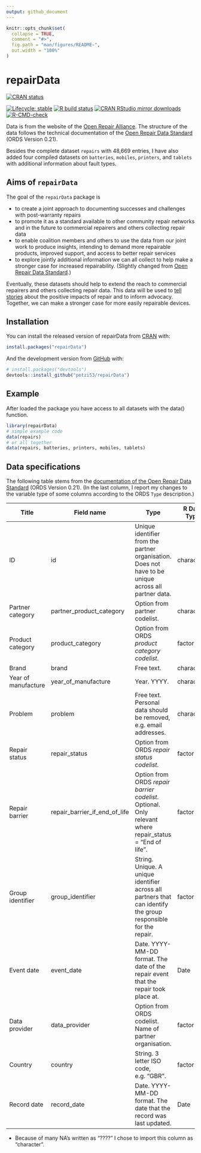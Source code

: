 ```yaml
---
output: github_document
---
```


<!-- README.md is generated from README.Rmd. Please edit that file -->

```r
knitr::opts_chunk$set(
  collapse = TRUE,
  comment = "#>",
  fig.path = "man/figures/README-",
  out.width = "100%"
)
```

# repairData

<!-- badges: start -->
[![CRAN status](https://www.r-pkg.org/badges/version/repairData)](https://cran.r-project.org/package=repairData)

[![Lifecycle:
stable](https://img.shields.io/badge/lifecycle-stable-green.svg)](https://lifecycle.r-lib.org/articles/stages.html#stable)
[![R build status](https://github.com/petzi53/repairData/workflows/R-CMD-check/badge.svg)](https://github.com/petzi53/repairData/actions)
[![CRAN RStudio mirror downloads](http://cranlogs.r-pkg.org/badges/repairData)](https://cran.r-project.org/package=repairData)
[![R-CMD-check](https://github.com/petzi53/repairData/workflows/R-CMD-check/badge.svg)](https://github.com/petzi53/repairData/actions)
<!-- badges: end -->

Data is from the website of the [Open Repair Alliance](https://openrepair.org/open-data/downloads/). The structure of the data follows the technical documentation of the [Open Repair Data Standard](https://standard.openrepair.org/) (ORDS Version 0.21). 

Besides the complete dataset `repairs` with 48,669 entries, I have also added four compiled datasets on `batteries`, `mobiles`, `printers`, and `tablets` with additional information about fault types.

## Aims of `repairData`

The goal of the `repairData` package is 

- to create a joint approach to documenting successes and challenges with post-warranty repairs
- to promote it as a standard available to other community repair networks and in the future to commercial repairers and others collecting repair data
- to enable coalition members and others to use the data from our joint work to produce insights, intending to demand more repairable products, improved support, and access to better repair services
- to explore jointly additional information we can all collect to help make a stronger case for increased repairability. (Slightly changed from [Open Repair Data Standard](https://standard.openrepair.org/about.html).)

Eventually, these datasets should help to extend the reach to commercial repairers and others collecting repair data. This data will be used to [tell stories](https://openrepair.org/open-data/insights/) about the positive impacts of repair and to inform advocacy. Together, we can make a stronger case for more easily repairable devices.

## Installation

You can install the released version of repairData from [CRAN](https://CRAN.R-project.org) with:

``` r
install.packages("repairData")
```

And the development version from [GitHub](https://github.com/) with:

``` r
# install.packages("devtools")
devtools::install_github("petzi53/repairData")
```
## Example

After loaded the package you have access to all datasets with the data() function.

```r
library(repairData)
# simple example code
data(repairs)
# or all together
data(repairs, batteries, printers, mobiles, tablets)
```

## Data specifications

The following table stems from the [documentation of the Open Repair Data Standard](https://standard.openrepair.org/standard.html#field-reference) (ORDS Version 0.21). (In the last column, I report my changes to the variable type of some columns according to the ORDS `Type` description.)


| Title               | Field name                    | Type                                                                                                            | R Data Type |
|---------------------|-------------------------------|-----------------------------------------------------------------------------------------------------------------|-------------|
| ID                  | id                            | Unique identifier from the partner organisation. Does not have to be unique across all partner data.            | character   |
| Partner category    | partner_product_category      | Option from partner codelist.                                                                                   | character   |
| Product category    | product_category              | Option from ORDS *product category codelist*.                                                                   | factor      |
| Brand               | brand                         | Free text.                                                                                                      | character   |
| Year of manufacture | year_of_manufacture           | Year. YYYY.                                                                                                     | character*  |
| Problem             | problem                       | Free text. Personal data should be removed, e.g. email addresses.                                              | character   |
| Repair status       | repair_status                 | Option from ORDS *repair status codelist*.                                                                      | factor      |
| Repair barrier      | repair_barrier_if_end_of_life | Option from ORDS *repair barrier codelist*. Optional. Only relevant where repair_status = "End of life".        | factor      |
| Group identifier    | group_identifier              | String. Unique. A unique identifier across all partners that can identify the group responsible for the repair. | factor      |
| Event date          | event_date                    | Date. YYYY-MM-DD format. The date of the repair event that the repair took place at.                            | Date        |
| Data provider       | data_provider                 | Option from ORDS codelist. Name of partner organisation.                                                        | factor      |
| Country             | country                       | String. 3 letter ISO code, e.g. “GBR”.                                                                          | factor      |
| Record date         | record_date                   | Date. YYYY-MM-DD format. The date that the record was last updated.                                             | Date        |

* Because of many NA's written as "????" I chose to import this column as "character".  

